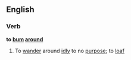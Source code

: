 ==English==

===Verb===
'''to [[bum]] [[around]]'''

# To [[wander]] around [[idle|idly]] to no [[purpose]]; to [[loaf]]